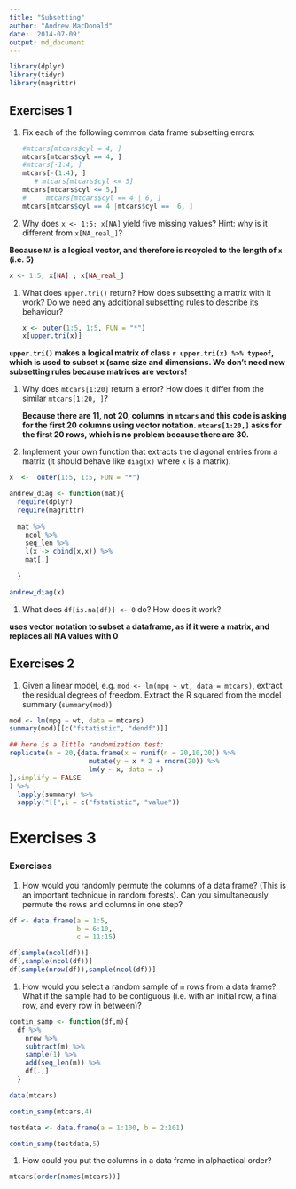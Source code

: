 ```yaml
---
title: "Subsetting"
author: "Andrew MacDonald"
date: '2014-07-09'
output: md_document
---
```

```r
library(dplyr)
library(tidyr)
library(magrittr)
```

## Exercises 1

1.  Fix each of the following common data frame subsetting errors:

    ```r
    #mtcars[mtcars$cyl = 4, ]
    mtcars[mtcars$cyl == 4, ]
    #mtcars[-1:4, ]
    mtcars[-(1:4), ]
   # mtcars[mtcars$cyl <= 5]
    mtcars[mtcars$cyl <= 5,]
#     mtcars[mtcars$cyl == 4 | 6, ]
    mtcars[mtcars$cyl == 4 |mtcars$cyl ==  6, ]
    ```

1.  Why does `x <- 1:5; x[NA]` yield five missing values? Hint: why is 
    it different from `x[NA_real_]`?
    
**Because `NA` is a logical vector, and therefore is recycled to the length of `x` (i.e. 5)**

```r
x <- 1:5; x[NA] ; x[NA_real_]
```

1.  What does `upper.tri()` return? How does subsetting a matrix with it 
    work? Do we need any additional subsetting rules to describe its behaviour?

    ```r
    x <- outer(1:5, 1:5, FUN = "*")
    x[upper.tri(x)]
    ```

**`upper.tri()` makes a logical matrix of class ``r upper.tri(x) %>% typeof``, which is used to subset x (same size and dimensions.  We don't need new subsetting rules because matrices are vectors!**

1.  Why does `mtcars[1:20]` return a error? How does it differ from the 
    similar `mtcars[1:20, ]`?
    
    **Because there are 11, not 20, columns in `mtcars` and this code is asking for the first 20 columns using vector notation. `mtcars[1:20,]` asks for the first 20 rows, which is no problem because there are 30.**

1.  Implement your own function that extracts the diagonal entries from a
    matrix (it should behave like `diag(x)` where `x` is a matrix).
    
```r
x  <-  outer(1:5, 1:5, FUN = "*")

andrew_diag <- function(mat){
  require(dplyr)
  require(magrittr)
  
  mat %>%
    ncol %>%
    seq_len %>%
    l(x -> cbind(x,x)) %>%
    mat[.]
  
  }

andrew_diag(x)

```


1.  What does `df[is.na(df)] <- 0` do? How does it work?

**uses vector notation to subset a dataframe, as if it were a matrix, and replaces all NA values with 0**

## Exercises 2

1.  Given a linear model, e.g. `mod <- lm(mpg ~ wt, data = mtcars)`, extract
    the residual degrees of freedom. Extract the R squared from the model
    summary (`summary(mod)`)

```r
mod <- lm(mpg ~ wt, data = mtcars)
summary(mod)[[c("fstatistic", "dendf")]]

## here is a little randomization test:
replicate(n = 20,{data.frame(x = runif(n = 20,10,20)) %>%
                    mutate(y = x * 2 + rnorm(20)) %>%
                    lm(y ~ x, data = .)
},simplify = FALSE
) %>% 
  lapply(summary) %>%
  sapply("[[",i = c("fstatistic", "value"))

```

# Exercises 3

### Exercises

1.  How would you randomly permute the columns of a data frame? (This is an
    important technique in random forests). Can you simultaneously permute 
    the rows and columns in one step?

```r
df <- data.frame(a = 1:5,
                 b = 6:10,
                 c = 11:15)

df[sample(ncol(df))]
df[,sample(ncol(df))]
df[sample(nrow(df)),sample(ncol(df))]

```


1.  How would you select a random sample of `m` rows from a data frame? 
    What if the sample had to be contiguous (i.e. with an initial row, a 
    final row, and every row in between)?
    
```r
contin_samp <- function(df,m){
  df %>% 
    nrow %>% 
    subtract(m) %>% 
    sample(1) %>%
    add(seq_len(m)) %>% 
    df[.,]
  }

data(mtcars)

contin_samp(mtcars,4)

testdata <- data.frame(a = 1:100, b = 2:101)

contin_samp(testdata,5)
```

    
1.  How could you put the columns in a data frame in alphaetical order?
```r
mtcars[order(names(mtcars))]
```
